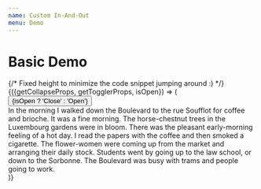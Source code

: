 ```yaml
---
name: Custom In-And-Out
menu: Demo
---
```



# Basic Demo

<Playground>
  {/* Fixed height to minimize the code snippet jumping around :) */}
  <DemoContainer>
    <Collapse
      defaultOpen
      duration={{in: 900, out: 500}}
      easing={{
        in: 'cubic-bezier(0.470, 0.000, 0.745, 0.715)',
        out: 'cubic-bezier(0.230, 1.000, 0.320, 1.000)'
      }}
      delay={{out: 100}}
    >
      {({getCollapseProps, getTogglerProps, isOpen}) => (
        <React.Fragment>
          <button {...getTogglerProps({style: {marginBottom: '1em'}})}>
            {isOpen ? 'Close' : 'Open'}
          </button>
          <div {...getCollapseProps()}>
            <CollapseDemo>
              In the morning I walked down the Boulevard to the rue Soufflot for
              coffee and brioche. It was a fine morning. The horse-chestnut
              trees in the Luxembourg gardens were in bloom. There was the
              pleasant early-morning feeling of a hot day. I read the papers
              with the coffee and then smoked a cigarette. The flower-women were
              coming up from the market and arranging their daily stock.
              Students went by going up to the law school, or down to the
              Sorbonne. The Boulevard was busy with trams and people going to
              work.
            </CollapseDemo>
          </div>
        </React.Fragment>
      )}
    </Collapse>
  </DemoContainer>
</Playground>
